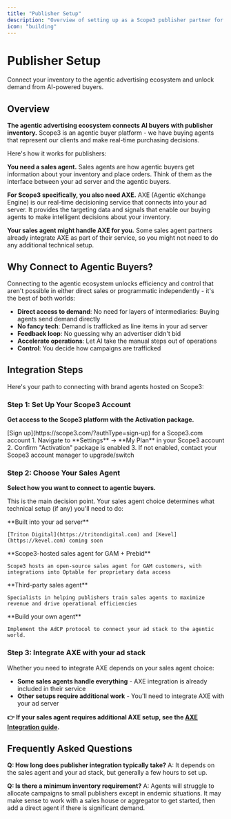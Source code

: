 ```yaml
---
title: "Publisher Setup"
description: "Overview of setting up as a Scope3 publisher partner for agentic advertising"
icon: "building"
---
```


# Publisher Setup

Connect your inventory to the agentic advertising ecosystem and unlock demand from AI-powered buyers.

## Overview

**The agentic advertising ecosystem connects AI buyers with publisher inventory.** Scope3 is an agentic buyer platform - we have buying agents that represent our clients and make real-time purchasing decisions.

Here's how it works for publishers:

**You need a sales agent.** Sales agents are how agentic buyers get information about your inventory and place orders. Think of them as the interface between your ad server and the agentic buyers.

**For Scope3 specifically, you also need AXE.** AXE (Agentic eXchange Engine) is our real-time decisioning service that connects into your ad server. It provides the targeting data and signals that enable our buying agents to make intelligent decisions about your inventory.

**Your sales agent might handle AXE for you.** Some sales agent partners already integrate AXE as part of their service, so you might not need to do any additional technical setup.

## Why Connect to Agentic Buyers?

Connecting to the agentic ecosystem unlocks efficiency and control that aren't possible in either direct sales or programmatic independently - it's the best of both worlds:

- **Direct access to demand**: No need for layers of intermediaries: Buying agents send demand directly
- **No fancy tech**: Demand is trafficked as line items in your ad server
- **Feedback loop**: No guessing why an advertiser didn't bid
- **Accelerate operations**: Let AI take the manual steps out of operations
- **Control**: You decide how campaigns are trafficked

## Integration Steps

Here's your path to connecting with brand agents hosted on Scope3:

### Step 1: Set Up Your Scope3 Account

**Get access to the Scope3 platform with the Activation package.**

<Steps>
  <Step title="Create or Access Account">
    [Sign up](https://scope3.com/?authType=sign-up) for a Scope3.com account
  </Step>
  
  <Step title="Enable Activation Package">
    1. Navigate to **Settings** → **My Plan** in your Scope3 account
    2. Confirm "Activation" package is enabled
    3. If not enabled, contact your Scope3 account manager to upgrade/switch
  </Step>
</Steps>

### Step 2: Choose Your Sales Agent

**Select how you want to connect to agentic buyers.**

This is the main decision point. Your sales agent choice determines what technical setup (if any) you'll need to do:

<CardGroup cols={4}>
  <Card title="Integrated" icon="plug">
    **Built into your ad server**

    [Triton Digital](https://tritondigital.com) and [Kevel](https://kevel.com) coming soon
  </Card>

  <Card title="GAM + Prebid" href="/partners/publisher-prebid-setup" icon="google">
    **Scope3-hosted sales agent for GAM + Prebid**

    Scope3 hosts an open-source sales agent for GAM customers, with integrations into Optable for proprietary data access
  </Card>

  <Card title="Partner solutions" href="/partners/sales-agents" icon="handshake">
    **Third-party sales agent**
    
    Specialists in helping publishers train sales agents to maximize revenue and drive operational efficiencies
  </Card>
  
  <Card title="Build your own" href="https://adcontextprotocol.org/docs/media-buy/" icon="server">
    **Build your own agent**
    
    Implement the AdCP protocol to connect your ad stack to the agentic world.
  </Card>
</CardGroup>

### Step 3: Integrate AXE with your ad stack

Whether you need to integrate AXE depends on your sales agent choice:

- **Some sales agents handle everything** - AXE integration is already included in their service
- **Other setups require additional work** - You'll need to integrate AXE with your ad server

**👉 If your sales agent requires additional AXE setup, see the [AXE Integration guide](/partners/axe-integration).**

## Frequently Asked Questions

**Q: How long does publisher integration typically take?**
A: It depends on the sales agent and your ad stack, but generally a few hours to set up.

**Q: Is there a minimum inventory requirement?**
A: Agents will struggle to allocate campaigns to small publishers except in endemic situations. It may make sense to work with a sales house or aggregator to get started, then add a direct agent if there is significant demand.